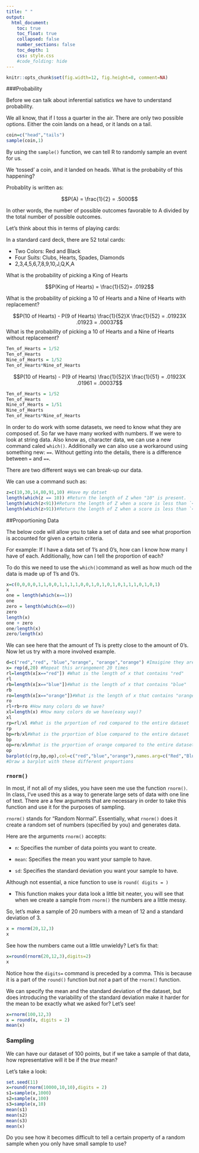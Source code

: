 ```yaml
---
title: " "
output:
  html_document:
    toc: true
    toc_float: true
    collapsed: false
    number_sections: false
    toc_depth: 1
    css: style.css
    #code_folding: hide
---
```


```r
knitr::opts_chunk$set(fig.width=12, fig.height=8, comment=NA)
```

###Probability 

Before we can talk about inferential satistics we have to understand probability. 

We all know, that if I toss a quarter in the air. There are only two possible options. Either the coin lands on a head, or it lands on a tail. 

```r
coin=c("head","tails")
sample(coin,1)
```
By using the `sample()` function, we can tell R to randomly sample an event for us. 

We 'tossed' a coin, and it landed on heads. What is the probabiity of this happening?

Probablity is written as:

$$P(A) = \frac{1}{2} = .5000$$

In other words, the number of possible outcomes favorable to A divided by the total number of possible outcomes. 

Let's think about this in terms of playing cards:

In a standard card deck, there are 52 total cards:

- Two Colors: Red and Black
- Four Suits: Clubs, Hearts, Spades, Diamonds
- 2,3,4,5,6,7,8,9,10,J,Q,K,A

What is the probability of picking a King of Hearts

$$P(King of Hearts) = \frac{1}{52}= .0192$$

What is the probability of picking a 10 of Hearts and a Nine of Hearts with replacement?

$$P(10 of Hearts) - P(9 of Hearts) \frac{1}{52}X \frac{1}{52} = .01923X .01923 = .00037$$
What is the probability of picking a 10 of Hearts and a Nine of Hearts without replacement?
```r
Ten_of_Hearts = 1/52
Ten_of_Hearts
Nine_of_Hearts = 1/52
Ten_of_Hearts*Nine_of_Hearts
```

$$P(10 of Hearts) - P(9 of Hearts) \frac{1}{52}X \frac{1}{51} = .01923X .01961 = .00037$$

```r
Ten_of_Hearts = 1/52
Ten_of_Hearts
Nine_of_Hearts = 1/51
Nine_of_Hearts
Ten_of_Hearts*Nine_of_Hearts
```

In order to do work with some datasets, we need to know what they are composed of. So far we have many worked with numbers. If we were to look at string data. Also know as, character data, we can use a new command caled `which()`. Additionally we can also use a workaround using something new: `==`. Without getting into the details, there is a difference between `=` and `==`. 

There are two different ways we can break-up our data. 

We can use a command such as:

```r
z=c(10,30,14,80,91,10) #Have my datset
length(which(z == 10)) #Return the length of Z when "10" is present.
length(which(z<91))#Return the length of Z when a score is less than `<`
length(which(z>91))#Return the length of Z when a score is less than `<`
```
##Proportioning Data 

The below code will allow you to take a set of data and see what proportion is accounted for given a certain criteria. 

For example: If I have a data set of 1's and 0's, how can I know how many I have of each. Additionally, how can I tell the proportion of each?

To do this we need to use the `which()`command as well as how much od the data is made up of 1's and 0's. 

```r
x=c(0,0,0,0,1,1,0,0,1,1,1,1,0,0,1,0,1,0,1,0,1,1,1,0,1,0,1)
x
one = length(which(x==1))
one
zero = length(which(x==0))
zero
length(x)
one + zero
one/length(x)
zero/length(x)
```
We can see here that the amount of 1's is pretty close to the amount of 0's. Now let us try with a more involved example. 

```r
d=c("red","red", "blue","orange", "orange","orange") #Imaigine they are marbles
x= rep(d,20) #Repeat this arrangement 20 times
rl=length(x[x=="red"]) #What is the length of x that contains "red"
rl
rb=length(x[x=="blue"])#What is the length of x that contains "blue"
rb
ro=length(x[x=="orange"])#What is the length of x that contains "orange"
ro
rl+rb+ro #How many colors do we have?
xl=length(x) #How many colors do we have(easy way)?
xl
rp=rl/xl #What is the prportion of red compared to the entire dataset
rp
bp=rb/xl#What is the prportion of blue compared to the entire dataset
bp
op=ro/xl#What is the prportion of orange compared to the entire dataset
op
barplot(c(rp,bp,op),col=c("red","blue","orange"),names.arg=c("Red","Blue", "Orange"))
#Draw a barplot with these different proportions
```

### `rnorm()`

In most, if not all of my slides, you have seen me use the function `rnorm()`. In class, I've used this as a way to generate large sets of data with one line of text. There are a few arguments that are necessary in order to take this function and use it for the purposes of sampling.

`rnorm()` stands for "Random Normal". Essentially, what `rnorm()` does it create a random set of numbers (specified by you) and generates data. 

Here are the arguments `rnorm()` accepts:

- `n`: Specifies the number of data points you want to create.

- `mean`: Specifies the mean you want your sample to have. 

- `sd`: Specifies the standard deviation you want your sample to have. 

Although not essential, a nice function to use is `round( digits = )`

- This function makes your data look a little bit neater, you will see that when we create a sample from `rnorm()` the numbers are a little messy.

So, let's make a sample of 20 numbers with a mean of 12 and a standard deviation of 3. 

```r
x = rnorm(20,12,3)
x
```

See how the numbers came out a little unwieldy? Let's fix that: 

``` r
x=round(rnorm(20,12,3),digits=2)
x
```

Notice how the `digits= ` command is preceded by a comma. This is because it is a part of the `round()` function but *not* a part of the `rnorm()` function.

We can specify the mean and the standard deviation of the dataset, but does introducing the variability of the standard deviation make it harder for the mean to be exactly what we asked for? Let's see! 

```r
x=rnorm(100,12,3)
x = round(x, digits = 2)
mean(x)
```

### Sampling 

We can have our dataset of 100 points, but if we take a sample of that data, how representative will it be if the *true* mean? 

Let's take a look:

```r
set.seed(11)
x=round(rnorm(10000,10,10),digits = 2)
s1=sample(x,1000)
s2=sample(x,100)
s3=sample(x,10)
mean(s1)
mean(s2)
mean(s3)
mean(x)
```
Do you see how it becomes difficult to tell a certain property of a random sample when you only have small sample to use?